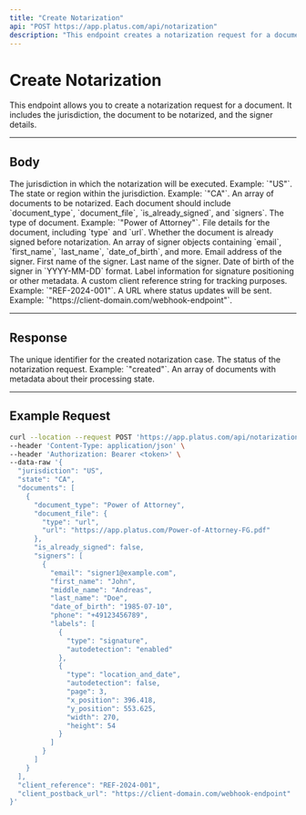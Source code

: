 ```yaml
---
title: "Create Notarization"
api: "POST https://app.platus.com/api/notarization"
description: "This endpoint creates a notarization request for a document."
---
```


# Create Notarization

This endpoint allows you to create a notarization request for a document. It includes the jurisdiction, the document to be notarized, and the signer details.

---

## Body

<ParamField name="jurisdiction" type="string" required>
The jurisdiction in which the notarization will be executed. Example: `"US"`.
</ParamField>

<ParamField name="state" type="string" required>
The state or region within the jurisdiction. Example: `"CA"`.
</ParamField>

<ParamField name="documents" type="array" required>
An array of documents to be notarized. Each document should include `document_type`, `document_file`, `is_already_signed`, and `signers`.
</ParamField>

<Expandable title="Document Object">
  <ParamField name="document_type" type="string" required>
  The type of document. Example: `"Power of Attorney"`.
  </ParamField>
  <ParamField name="document_file" type="object" required>
  File details for the document, including `type` and `url`.
  </ParamField>
  <ParamField name="is_already_signed" type="boolean">
  Whether the document is already signed before notarization.
  </ParamField>
  <ParamField name="signers" type="array" required>
  An array of signer objects containing `email`, `first_name`, `last_name`, `date_of_birth`, and more.
  </ParamField>

  <Expandable title="Signer Object">
    <ParamField name="email" type="string" required>
    Email address of the signer.
    </ParamField>
    <ParamField name="first_name" type="string" required>
    First name of the signer.
    </ParamField>
    <ParamField name="last_name" type="string" required>
    Last name of the signer.
    </ParamField>
    <ParamField name="date_of_birth" type="string">
    Date of birth of the signer in `YYYY-MM-DD` format.
    </ParamField>
    <ParamField name="labels" type="array">
    Label information for signature positioning or other metadata.
    </ParamField>
  </Expandable>
</Expandable>

<ParamField name="client_reference" type="string">
A custom client reference string for tracking purposes. Example: `"REF-2024-001"`.
</ParamField>

<ParamField name="client_postback_url" type="string">
A URL where status updates will be sent. Example: `"https://client-domain.com/webhook-endpoint"`.
</ParamField>

---

## Response

<ResponseField name="case_id" type="string">
The unique identifier for the created notarization case.
</ResponseField>

<ResponseField name="status" type="string">
The status of the notarization request. Example: `"created"`.
</ResponseField>

<ResponseField name="documents" type="array">
An array of documents with metadata about their processing state.
</ResponseField>

---

## Example Request

<RequestExample>

```bash
curl --location --request POST 'https://app.platus.com/api/notarization' \
--header 'Content-Type: application/json' \
--header 'Authorization: Bearer <token>' \
--data-raw '{
  "jurisdiction": "US",
  "state": "CA",
  "documents": [
    {
      "document_type": "Power of Attorney",
      "document_file": {
        "type": "url",
        "url": "https://app.platus.com/Power-of-Attorney-FG.pdf"
      },
      "is_already_signed": false,
      "signers": [
        {
          "email": "signer1@example.com",
          "first_name": "John",
          "middle_name": "Andreas",
          "last_name": "Doe",
          "date_of_birth": "1985-07-10",
          "phone": "+49123456789",
          "labels": [
            {
              "type": "signature",
              "autodetection": "enabled"
            },
            {
              "type": "location_and_date",
              "autodetection": false,
              "page": 3,
              "x_position": 396.418,
              "y_position": 553.625,
              "width": 270,
              "height": 54
            }
          ]
        }
      ]
    }
  ],
  "client_reference": "REF-2024-001",
  "client_postback_url": "https://client-domain.com/webhook-endpoint"
}'
